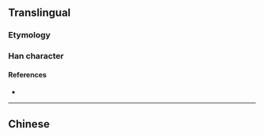 {{character info/new}}
{{also|侖|崙}}
==Translingual==

===Etymology===
{{Han simp|侖}}

===Han character===
{{Han char|rn=9|rad=人|as=02|sn=4|four=|canj=OP,XXOP|ids=⿱人匕}}

====References====
* {{Han ref|kx=0092.051|hdz=10105.040|uh=4ED1|ud=20177}}

----

==Chinese==
{{zh-see|侖}}